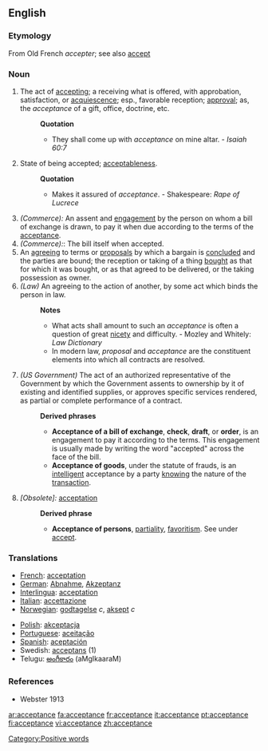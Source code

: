 ==English==
===Etymology===
From Old French ''accepter''; see also [[accept]]
===Noun===
#The act of [[accepting]]; a receiving what is offered, with approbation, satisfaction, or [[acquiescence]]; esp., favorable reception; [[approval]]; as, the ''acceptance'' of a gift, office, doctrine, etc.
#:'''Quotation'''
#:*They shall come up with ''acceptance'' on mine altar. - ''Isaiah 60:7'' 
#State of being accepted; [[acceptableness]].
#:'''Quotation'''
#:*Makes it assured of ''acceptance''. - Shakespeare: ''Rape of Lucrece''
#''(Commerce):'' An assent and [[engagement]] by the person on whom a bill of exchange is drawn, to pay it when due according to the terms of the [[acceptance]]. 
#''(Commerce):'': The bill itself when accepted.
#An [[agreeing]] to terms or [[proposals]] by which a bargain is [[concluded]] and the parties are bound; the reception or taking of a thing [[bought]] as that for which it was bought, or as that agreed to be delivered, or the taking possession as owner.
#''(Law)'' An agreeing to the action of another, by some act which binds the person in law.
#:'''Notes''' 
#:*What acts shall amount to such an ''acceptance'' is often a question of great [[nicety]] and difficulty. - Mozley and Whitely: ''Law Dictionary''
#:*In modern law, ''proposal'' and ''acceptance'' are the constituent elements into which all contracts are resolved.
#''(US Government)'' The act of an authorized representative of the Government by which the Government assents to ownership by it of existing and identified supplies, or approves specific services rendered, as partial or complete performance of a contract.
#:'''Derived phrases'''
#:*'''Acceptance of a bill of exchange''', '''check''', '''draft''', or '''order''', is an engagement to pay it according to the terms. This engagement is usually made by writing the word "accepted" across the face of the bill.
#:*'''Acceptance of goods''', under the statute of frauds, is an [[intelligent]] acceptance by a party [[knowing]] the nature of the [[transaction]].
#''[Obsolete]:'' [[acceptation]]
#:'''Derived phrase'''
#:*'''Acceptance of persons''', [[partiality]], [[favoritism]]. See under [[accept]].

===Translations===
{{top}}
*[[French]]: [[acceptation]]
*[[German]]: [[Abnahme]], [[Akzeptanz]]
*[[Interlingua]]: [[acceptation]]
*[[Italian]]: [[accettazione]]
*[[Norwegian]]: [[godtagelse]] ''c'', [[aksept]] ''c''
{{mid}}
*[[Polish]]: [[akceptacja]]
*[[Portuguese]]: [[aceitação]]
*[[Spanish]]: [[aceptación]]
*Swedish: [[acceptans]] (1)
*Telugu: [[అంగీకారం]] (aMgIkaaraM)
{{bottom}}

===References===
*Webster 1913

[[Category:Positive words]]

[[ar:acceptance]]
[[fa:acceptance]]
[[fr:acceptance]]
[[it:acceptance]]
[[pt:acceptance]]
[[fi:acceptance]]
[[vi:acceptance]]
[[zh:acceptance]]